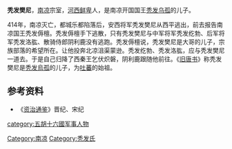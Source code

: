 '''秃发樊尼'''，[[南凉|南凉]]宗室，[[河西鲜卑|河西鲜卑]]人，是南凉开国国王[[秃发乌孤|秃发乌孤]]的儿子。

414年，南凉灭亡，都城乐都陷落后，安西将军秃发樊尼从西平逃出，前去报告南凉国王秃发傉檀。秃发傉檀手下逃散，只有秃发樊尼与中军将军秃发纥勃、后军将军秃发洛肱、散骑侍郎阴利鹿没有逃跑。秃发傉檀说，秃发樊尼是大哥的儿子，宗族部落的希望所在。让他投奔北凉沮渠蒙逊。秃发纥勃、秃发洛肱，应与秃发樊尼一道去。于是自己归降了西秦王乞伏炽磐，阴利鹿跟随他前往。《[[旧唐书|旧唐书]]》称秃发樊尼是[[秃发烏孤|秃发烏孤]]的儿子，为[[吐蕃|吐蕃]]的始祖。
==参考资料==
*《[[资治通鉴|资治通鉴]]》晋纪、宋纪

{{DEFAULTSORT:T}}
[[Category:南凉|Category:南凉]]
[[category:五胡十六國军事人物|category:五胡十六國军事人物]]
[[Category:秃发氏|Category:秃发氏]]
